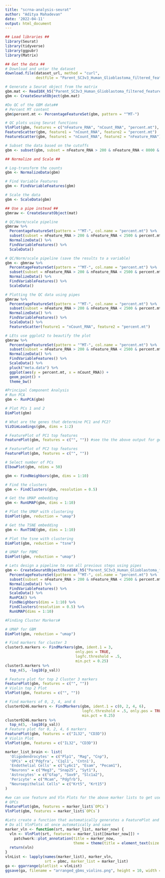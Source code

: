 ```yaml
---
title: "scrna-analysis-seurat"
author: "Aditya Mahadevan"
date: '2022-04-11'
output: html_document
---
```


```r
## Load libraries ##
library(Seurat)
library(tidyverse)
library(ggpubr)
library(Matrix)
```


```r
## Get the data ##
# Download and untar the dataset
download.file(dataset_url, method = "curl",
              destfile = "Parent_SC3v3_Human_Glioblastoma_filtered_feature_bc_matrix.h5")

# Generate a Seurat object from the matrix
gbm.mat <- Read10X_h5("Parent_SC3v3_Human_Glioblastoma_filtered_feature_bc_matrix.h5")
gbm <- CreateSeuratObject(gbm.mat)
```

```r
#Do QC of the GBM data##
# Percent MT content
gbm$percent.mt <- PercentageFeatureSet(gbm, pattern = "^MT-")

# QC plots using Seurat functions
VlnPlot(gbm, features = c("nFeature_RNA", "nCount_RNA", "percent.mt"), ncol = 3) 
FeatureScatter(gbm, feature1 = "nCount_RNA", feature2 = "percent.mt")
FeatureScatter(gbm, feature1 = "nCount_RNA", feature2 = "nFeature_RNA")

# Subset the data based on the cutoffs
gbm <- subset(gbm, subset = nFeature_RNA > 200 & nFeature_RNA < 8000 & percent.mt < 20)
```

```r
## Normalize and Scale ##

# Log-transform the counts
gbm <- NormalizeData(gbm)

# Find Variable Features
gbm <- FindVariableFeatures(gbm)

# Scale the data
gbm <- ScaleData(gbm)
```

```r
## Use a pipe instead ##
gbmraw <- CreateSeuratObject(mat)

# QC/Norm/scale pipeline
gbmraw %>%
  PercentageFeatureSet(pattern = "^MT-", col.name = "percent.mt") %>%
  subset(subset = nFeature_RNA > 200 & nFeature_RNA < 2500 & percent.mt < 5) %>%
  NormalizeData() %>%
  FindVariableFeatures() %>%
  ScaleData()

# QC/Norm/scale pipeline (save the results to a variable)
gbm <- gbmraw %>%
  PercentageFeatureSet(pattern = "^MT-", col.name = "percent.mt") %>%
  subset(subset = nFeature_RNA > 200 & nFeature_RNA < 2500 & percent.mt < 5) %>%
  NormalizeData() %>%
  FindVariableFeatures() %>%
  ScaleData()

# Plotting the QC data using pipes
gbmraw %>%
  PercentageFeatureSet(pattern = "^MT-", col.name = "percent.mt") %>%
  subset(subset = nFeature_RNA > 200 & nFeature_RNA < 2500 & percent.mt < 5) %>%
  NormalizeData() %>%
  FindVariableFeatures() %>%
  ScaleData() %>%
  FeatureScatter(feature1 = "nCount_RNA", feature2 = "percent.mt")

# LEts use ggplot2 to beautify the plot
gbmraw %>%
  PercentageFeatureSet(pattern = "^MT-", col.name = "percent.mt") %>%
  subset(subset = nFeature_RNA > 200 & nFeature_RNA < 2500 & percent.mt < 5) %>%
  NormalizeData() %>%
  FindVariableFeatures() %>%
  ScaleData() %>%
  pluck("meta.data") %>%
  ggplot(aes(y = percent.mt, x = nCount_RNA)) +
  geom_point() +
  theme_bw()
```


```r
#Principal Component Analysis
# Run PCA
gbm <- RunPCA(gbm)

# Plot PCs 1 and 2
DimPlot(gbm)

# What are the genes that determine PC1 and PC2?
VizDimLoadings(gbm, dims = 1:2)

# FeaturePlot of PC1 top features
FeaturePlot(gbm, features = c("", "")) #see the the above output for genes that can be plotted

# FeaturePlot of PC2 top features
FeaturePlot(gbm, features = c("", ""))

# Select number of PCs
ElbowPlot(gbm, ndims = 50)
```

```r
gbm <- FindNeighbors(gbm, dims = 1:10)

# Find the clusters
gbm <- FindClusters(gbm, resolution = 0.5)

# Get the UMAP embedding
gbm <- RunUMAP(gbm, dims = 1:10)

# Plot the UMAP with clustering
DimPlot(gbm, reduction = "umap")

# Get the TSNE embedding
gbm <- RunTSNE(gbm, dims = 1:10)

# Plot the tsne with clustering
DimPlot(gbm, reduction = "tsne")

# UMAP for PBMC
DimPlot(gbm, reduction = "umap")
```


```r
# Lets design a pipeline to run all previous steps using pipes
gbm <- CreateSeuratObject(Read10X_h5("Parent_SC3v3_Human_Glioblastoma_filtered_feature_bc_matrix.h5")) %>%
  PercentageFeatureSet(pattern = "^MT-", col.name = "percent.mt") %>%
  subset(subset = nFeature_RNA > 200 & nFeature_RNA < 2500 & percent.mt < 5) %>%
  NormalizeData() %>%
  FindVariableFeatures() %>%
  ScaleData() %>%
  RunPCA() %>% 
  FindNeighbors(dims = 1:10) %>%
  FindClusters(resolution = 0.5) %>%
  RunUMAP(dims = 1:10)
```

```r
#Finding Cluster Markers#

# UMAP for GBM
DimPlot(gbm, reduction = "umap")

# Find markers for cluster 3
cluster3.markers <- FindMarkers(gbm, ident.1 = 3, 
                                only.pos = TRUE,
                                logfc.threshold = .5,
                                min.pct = 0.25)
cluster3.markers %>%
  top_n(5, -log10(p_val))

# Feature plot for top 2 Cluster 3 markers
FeaturePlot(gbm, features = c("", ""))
# Violin top 2 Plot
VlnPlot(gbm, features = c("", ""))

# Find markers of 0, 2, 4, and 6
cluster0246.markers <- FindMarkers(gbm, ident.1 = c(0, 2, 4, 6),
                                   logfc.threshold = .5, only.pos = TRUE,
                                   min.pct = 0.25)
cluster0246.markers %>%
  top_n(5, -log10(p_val))
# Feature plot for 0, 2, 4, 6 markers
FeaturePlot(gbm, features = c("IL32", "CD3D"))
# Violin Plot
VlnPlot(gbm, features = c("IL32", "CD3D"))
```

```r
marker_list_brain <- list(
  'Oligodendrocytes' = c("Plp1", "Mag", "Cnp"),
  'OPCs' = c('Pdgfra', 'C1ql1', 'Cntn1'),
  'Endothelial Cells' = c("Ly6c1", "Esam", "Pecam1"),
  "Neurons" = c("Meg3", "Snap25", "Syt1"),
  'Astrocytes' = c("Gfap", "Sox9", "Slc1a2"),
  'Pericyte' = c("Mcam", "Pdgfrb"),
  "Neuroepithelial Cells" = c("Krt5", "Krt15")
)

```

```r
#we can use feature and Vln Plots for the above marker lists to get user-defined annotations of single cell clusters
# OPCs
FeaturePlot(gbm, features = marker_list$`OPCs`)
VlnPlot(gbm, features = marker_list$`OPCs`)

#Lets create a function that automatically generates a FeaturePlot and Vlnplot for each of the marker list annotations
# Do all VlnPlots at once automatically and save
marker_vln <- function(srt, marker_list, marker_now) {
  vln <- VlnPlot(srt, features = marker_list[[marker_now]]) +
    patchwork::plot_annotation(title = marker_now,
                               theme = theme(title = element_text(size = 22)))
  return(vln)
}
vlnList <- lapply(names(marker_list), marker_vln, 
                  srt = pbmc, marker_list = marker_list)
ga <- ggarrange(plotlist = vlnList)
ggsave(ga, filename = "arranged_gbms_violins.png", height = 10, width = 20)
```

```r
```

```r
```

```r
```

```r
```

